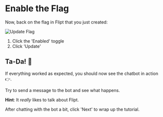 # Enable the Flag

Now, back on the flag in Flipt that you just created:

![Update Flag](/images/basic/update-flag.png)

1. Click the 'Enabled' toggle
2. Click 'Update'

## Ta-Da! 🎉

If everything worked as expected, you should now see the chatbot in action 👉.

Try to send a message to the bot and see what happens.

**Hint**: It _really_ likes to talk about Flipt.

After chatting with the bot a bit, click 'Next' to wrap up the tutorial.
